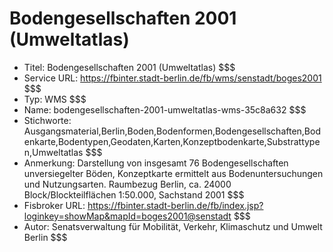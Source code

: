 # Bodengesellschaften 2001 (Umweltatlas)
- Titel: Bodengesellschaften 2001 (Umweltatlas) $$$
- Service URL: https://fbinter.stadt-berlin.de/fb/wms/senstadt/boges2001 $$$
- Typ: WMS $$$
- Name: bodengesellschaften-2001-umweltatlas-wms-35c8a632 $$$
- Stichworte: Ausgangsmaterial,Berlin,Boden,Bodenformen,Bodengesellschaften,Bodenkarte,Bodentypen,Geodaten,Karten,Konzeptbodenkarte,Substrattypen,Umweltatlas $$$
- Anmerkung: Darstellung von insgesamt 76 Bodengesellschaften unversiegelter Böden, Konzeptkarte ermittelt aus Bodenuntersuchungen und Nutzungsarten.
Raumbezug Berlin, ca. 24000 Block/Blockteilflächen 1:50.000, Sachstand 2001 $$$
- Fisbroker URL: https://fbinter.stadt-berlin.de/fb/index.jsp?loginkey=showMap&mapId=boges2001@senstadt $$$
- Autor: Senatsverwaltung für Mobilität, Verkehr, Klimaschutz und Umwelt Berlin $$$

